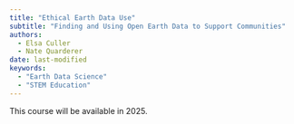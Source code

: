 ```yaml
---
title: "Ethical Earth Data Use"
subtitle: "Finding and Using Open Earth Data to Support Communities"
authors:
  - Elsa Culler
  - Nate Quarderer
date: last-modified
keywords:
  - "Earth Data Science"
  - "STEM Education"
---
```


This course will be available in 2025.